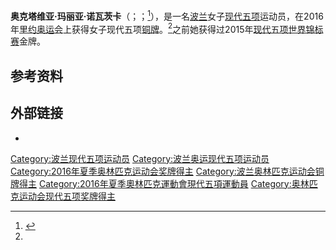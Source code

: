 {{Infobox sportsperson
 |           name = Oktawia Nowacka
 |          image = 
 |      imagesize = 
 |        caption = 
 |    nationality = [[波兰|波兰]]
 |          event = 
 |     birth_date = {{Birth date and age|1991|01|02|df=yes}}
 |    birth_place = 波兰[[格但斯克舊城|格但斯克舊城]]
 |         height = {{height|m=1.80}}
 |         weight = 
 |             pb = 
 |    show-medals = 
 | medaltemplates = 
{{MedalCountry|{{POL}}}}
{{MedalSport|女子[[现代五项|现代五项]]}}
{{MedalCount
|[[奥运会|奥运会]]|0|0|1
|[[现代五项世界锦标赛|世锦赛]]|1|0|2
|[[European_Modern_Pentathlon_Championships|欧锦赛]]|1|1|0
|'''Total'''|'''2'''|'''1'''|'''3'''
}}
{{MedalCompetition | [[奥运会|奥运会]]}}
{{MedalBronze| [[2016年奥运会|2016 里约]]|[[2016年夏季奧林匹克運動會現代五項比賽|现代五项]]}}
{{MedalCompetition | [[现代五项世界锦标赛|现代五项世界锦标赛]]}}
{{MedalGold| [[2015_World_Modern_Pentathlon_Championships|2015 Berlin]]|Team}}
{{MedalBronze| [[2014_World_Modern_Pentathlon_Championships|2014 Warsaw]]|Mixed}}
{{MedalBronze| [[2015_World_Modern_Pentathlon_Championships|2015 Berlin]]|Relay}}
{{MedalCompetition | [[European_Modern_Pentathlon_Championships|European Championships]] }}
{{MedalGold | [[2011_European_Modern_Pentathlon_Championships|2011 Medway]] | Team }}
{{MedalSilver | [[2013_European_Modern_Pentathlon_Championships|2013 Drzonków]] | Relay }}
}}

'''奥克塔维亚·玛丽亚·诺瓦茨卡'''（{{lang-pl|Oktawia Maria Nowacka}}；{{IPA-pl|ɔkˈtavʲa nɔˈvat͡ska|}}；{{bd|1991年|1月2日}}<ref>{{cite web |url=http://www.uipmworld.org/athlete/oktawia-nowacka |title=Oktawia Nowacka |publisher=UIPM |accessdate=2 August 2016 |archive-date=2016-09-24 |archive-url=https://web.archive.org/web/20160924133815/http://www.uipmworld.org/athlete/oktawia-nowacka |dead-url=no }}</ref>），是一名[[波兰|波兰]]女子[[现代五项|现代五项]]运动员，在2016年[[里约奥运会|里约奥运会]]上获得女子现代五项[[铜牌|铜牌]]。<ref name=Rio2016/>之前她获得过2015年[[现代五项世界锦标赛|现代五项世界锦标赛]]金牌。

== 参考资料 ==
{{reflist|refs=
<ref name=Rio2016>{{cite web |url= https://www.rio2016.com/en/athlete/oktawia-nowacka |title= Oktawia Nowacka |publisher= rio2016.com |archiveurl= https://web.archive.org/web/20160819231135/https://www.rio2016.com/en/athlete/oktawia-nowacka |archivedate= 2016-08-19 |deadurl= no |access-date= 2016-08-23 }}</ref>
}}

== 外部链接 ==
* {{UIPM|oktawia-nowacka}}

{{DEFAULTSORT:Nowacka, Oktawia}}
[[Category:波兰现代五项运动员|Category:波兰现代五项运动员]]
[[Category:波兰奥运现代五项运动员|Category:波兰奥运现代五项运动员]]
[[Category:2016年夏季奥林匹克运动会奖牌得主|Category:2016年夏季奥林匹克运动会奖牌得主]]
[[Category:波兰奥林匹克运动会铜牌得主|Category:波兰奥林匹克运动会铜牌得主]]
[[Category:2016年夏季奧林匹克運動會現代五項運動員|Category:2016年夏季奧林匹克運動會現代五項運動員]]
[[Category:奥林匹克运动会现代五项奖牌得主|Category:奥林匹克运动会现代五项奖牌得主]]